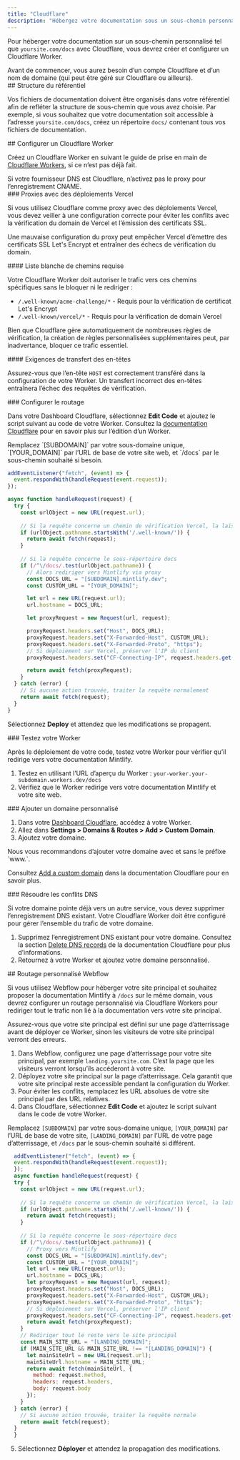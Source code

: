 ```yaml
---
title: "Cloudflare"
description: "Hébergez votre documentation sous un sous-chemin personnalisé avec Cloudflare Workers"
---
```



Pour héberger votre documentation sur un sous-chemin personnalisé tel que `yoursite.com/docs` avec Cloudflare, vous devrez créer et configurer un Cloudflare Worker.

<Info>
  Avant de commencer, vous aurez besoin d’un compte Cloudflare et d’un nom de domaine (qui peut être géré sur Cloudflare ou ailleurs).
</Info>

<div id="repository-structure">
  ## Structure du référentiel
</div>

Vos fichiers de documentation doivent être organisés dans votre référentiel afin de refléter la structure de sous-chemin que vous avez choisie. Par exemple, si vous souhaitez que votre documentation soit accessible à l’adresse `yoursite.com/docs`, créez un répertoire `docs/` contenant tous vos fichiers de documentation.

<div id="set-up-a-cloudflare-worker">
  ## Configurer un Cloudflare Worker
</div>

Créez un Cloudflare Worker en suivant le guide de prise en main de [Cloudflare Workers](https://developers.cloudflare.com/workers/get-started/dashboard/), si ce n’est pas déjà fait.

<Warning>
  Si votre fournisseur DNS est Cloudflare, n’activez pas le proxy pour l’enregistrement CNAME.
</Warning>

<div id="proxies-with-vercel-deployments">
  ### Proxies avec des déploiements Vercel
</div>

Si vous utilisez Cloudflare comme proxy avec des déploiements Vercel, vous devez veiller à une configuration correcte pour éviter les conflits avec la vérification du domain de Vercel et l’émission des certificats SSL.

Une mauvaise configuration du proxy peut empêcher Vercel d’émettre des certificats SSL Let's Encrypt et entraîner des échecs de vérification du domain.

<div id="required-path-allowlist">
  #### Liste blanche de chemins requise
</div>

Votre Cloudflare Worker doit autoriser le trafic vers ces chemins spécifiques sans le bloquer ni le rediriger :

- `/.well-known/acme-challenge/*` - Requis pour la vérification de certificat Let's Encrypt
- `/.well-known/vercel/*` - Requis pour la vérification de domain Vercel

Bien que Cloudflare gère automatiquement de nombreuses règles de vérification, la création de règles personnalisées supplémentaires peut, par inadvertance, bloquer ce trafic essentiel.

<div id="header-forwarding-requirements">
  #### Exigences de transfert des en-têtes
</div>

Assurez-vous que l’en-tête `HOST` est correctement transféré dans la configuration de votre Worker. Un transfert incorrect des en-têtes entraînera l’échec des requêtes de vérification.

<div id="configure-routing">
  ### Configurer le routage
</div>

Dans votre Dashboard Cloudflare, sélectionnez **Edit Code** et ajoutez le script suivant au code de votre Worker. Consultez la [documentation Cloudflare](https://developers.cloudflare.com/workers-ai/get-started/dashboard/#development) pour en savoir plus sur l’édition d’un Worker.

<Tip>
  Remplacez `[SUBDOMAIN]` par votre sous-domaine unique, `[YOUR_DOMAIN]` par l’URL de base de votre site web, et `/docs` par le sous-chemin souhaité si besoin.
</Tip>

```javascript
addEventListener("fetch", (event) => {
  event.respondWith(handleRequest(event.request));
});

async function handleRequest(request) {
  try {
    const urlObject = new URL(request.url);
    
    // Si la requête concerne un chemin de vérification Vercel, la laisser passer
    if (urlObject.pathname.startsWith('/.well-known/')) {
      return await fetch(request);
    }
    
    // Si la requête concerne le sous-répertoire docs
    if (/^\/docs/.test(urlObject.pathname)) {
      // Alors rediriger vers Mintlify via proxy
      const DOCS_URL = "[SUBDOMAIN].mintlify.dev";
      const CUSTOM_URL = "[YOUR_DOMAIN]";

      let url = new URL(request.url);
      url.hostname = DOCS_URL;

      let proxyRequest = new Request(url, request);

      proxyRequest.headers.set("Host", DOCS_URL);
      proxyRequest.headers.set("X-Forwarded-Host", CUSTOM_URL);
      proxyRequest.headers.set("X-Forwarded-Proto", "https");
      // Si déploiement sur Vercel, préserver l'IP du client
      proxyRequest.headers.set("CF-Connecting-IP", request.headers.get("CF-Connecting-IP"));

      return await fetch(proxyRequest);
    }
  } catch (error) {
    // Si aucune action trouvée, traiter la requête normalement
    return await fetch(request);
  }
}
```

Sélectionnez **Deploy** et attendez que les modifications se propagent.

<Propagating />

<div id="test-your-worker">
  ### Testez votre Worker
</div>

Après le déploiement de votre code, testez votre Worker pour vérifier qu’il redirige vers votre documentation Mintlify.

1. Testez en utilisant l’URL d’aperçu du Worker : `your-worker.your-subdomain.workers.dev/docs`
2. Vérifiez que le Worker redirige vers votre documentation Mintlify et votre site web.

<div id="add-custom-domain">
  ### Ajouter un domaine personnalisé
</div>

1. Dans votre [Dashboard Cloudflare](https://dash.cloudflare.com/), accédez à votre Worker.
2. Allez dans **Settings > Domains & Routes > Add > Custom Domain**.
3. Ajoutez votre domaine. 

<Tip>
  Nous vous recommandons d’ajouter votre domaine avec et sans le préfixe `www.`.
</Tip>

Consultez [Add a custom domain](https://developers.cloudflare.com/workers/configuration/routing/custom-domains/#add-a-custom-domain) dans la documentation Cloudflare pour en savoir plus. 

<div id="resolve-dns-conflicts">
  ### Résoudre les conflits DNS
</div>

Si votre domaine pointe déjà vers un autre service, vous devez supprimer l’enregistrement DNS existant. Votre Cloudflare Worker doit être configuré pour gérer l’ensemble du trafic de votre domaine.

1. Supprimez l’enregistrement DNS existant pour votre domaine. Consultez la section [Delete DNS records](https://developers.cloudflare.com/dns/manage-dns-records/how-to/create-dns-records/#delete-dns-records) de la documentation Cloudflare pour plus d’informations.
2. Retournez à votre Worker et ajoutez votre domaine personnalisé.

<div id="webflow-custom-routing">
  ## Routage personnalisé Webflow
</div>

Si vous utilisez Webflow pour héberger votre site principal et souhaitez proposer la documentation Mintlify à `/docs` sur le même domain, vous devrez configurer un routage personnalisé via Cloudflare Workers pour rediriger tout le trafic non lié à la documentation vers votre site principal.

<Avertissement>
  Assurez-vous que votre site principal est défini sur une page d’atterrissage avant de déployer ce Worker, sinon les visiteurs de votre site principal verront des erreurs.
</Avertissement>

1. Dans Webflow, configurez une page d’atterrissage pour votre site principal, par exemple `landing.yoursite.com`. C’est la page que les visiteurs verront lorsqu’ils accéderont à votre site.
2. Déployez votre site principal sur la page d’atterrissage. Cela garantit que votre site principal reste accessible pendant la configuration du Worker.
3. Pour éviter les conflits, remplacez les URL absolues de votre site principal par des URL relatives.
4. Dans Cloudflare, sélectionnez **Edit Code** et ajoutez le script suivant dans le code de votre Worker.

<Conseil> Remplacez `[SUBDOMAIN]` par votre sous-domaine unique, `[YOUR_DOMAIN]` par l’URL de base de votre site, `[LANDING_DOMAIN]` par l’URL de votre page d’atterrissage, et `/docs` par le sous-chemin souhaité si différent. </Conseil>

```javascript
  addEventListener("fetch", (event) => {
  event.respondWith(handleRequest(event.request));
  });
  async function handleRequest(request) {
  try {
    const urlObject = new URL(request.url);
    
    // Si la requête concerne un chemin de vérification Vercel, la laisser passer
    if (urlObject.pathname.startsWith('/.well-known/')) {
      return await fetch(request);
    }
    
    // Si la requête concerne le sous-répertoire docs
    if (/^\/docs/.test(urlObject.pathname)) {
      // Proxy vers Mintlify
      const DOCS_URL = "[SUBDOMAIN].mintlify.dev";
      const CUSTOM_URL = "[YOUR_DOMAIN]";
      let url = new URL(request.url);
      url.hostname = DOCS_URL;
      let proxyRequest = new Request(url, request);
      proxyRequest.headers.set("Host", DOCS_URL);
      proxyRequest.headers.set("X-Forwarded-Host", CUSTOM_URL);
      proxyRequest.headers.set("X-Forwarded-Proto", "https");
      // Si déploiement sur Vercel, préserver l'IP client
      proxyRequest.headers.set("CF-Connecting-IP", request.headers.get("CF-Connecting-IP"));
      return await fetch(proxyRequest);
    }
    // Rediriger tout le reste vers le site principal
    const MAIN_SITE_URL = "[LANDING_DOMAIN]";
    if (MAIN_SITE_URL && MAIN_SITE_URL !== "[LANDING_DOMAIN]") {
      let mainSiteUrl = new URL(request.url);
      mainSiteUrl.hostname = MAIN_SITE_URL;
      return await fetch(mainSiteUrl, {
        method: request.method,
        headers: request.headers,
        body: request.body
      });
    }
  } catch (error) {
    // Si aucune action trouvée, traiter la requête normale
    return await fetch(request);
  }
  }
```

5. Sélectionnez **Déployer** et attendez la propagation des modifications.

<Propagating />
